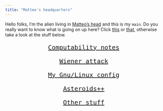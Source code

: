 ```yaml
---
title: "Matteo's headquarters"
---
```





Hello folks, I'm the alien living in [Matteo's head](assets/inmyhead.html) and this is my `main`. Do you really want to know what is going on up here? Click [this](https://nbviewer.jupyter.org/github/MatteoGiorgi/cv/blob/master/src/cv.pdf) or [that](https://nbviewer.jupyter.org/github/MatteoGiorgi/cv/blob/master/src/cv.pdf), otherwise take a look at the stuff below.

<div class="boxed"; style="text-align:center; font-size:20px; font-family:monospace; margin-top:0px; margin-bottom:0px; margin-left:100px; margin-right:100px">
  <p><a href="01_notes.html">Computability notes</a></p>
  <p><a href="02_attack.html">Wiener attack</a></p>
  <p><a href="03_config.html">My Gnu/Linux config</a></p>
  <p><a href="04_asteroids.html">Asteroids++</a></p>
  <p><a href="05_others.html">Other stuff</a></p>
</div>

